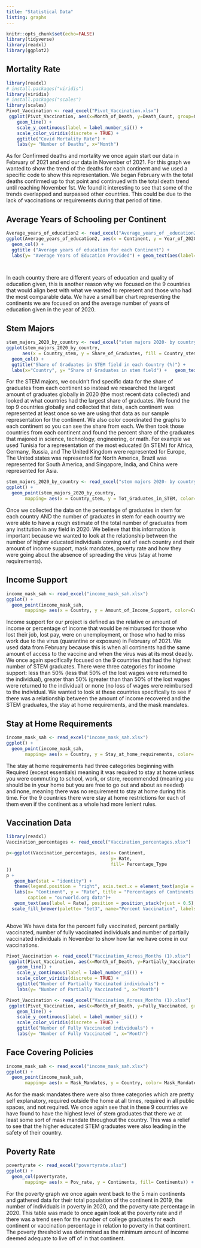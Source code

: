 ```yaml
---
title: "Statistical Data"
listing: graphs
---
```


```r
knitr::opts_chunk$set(echo=FALSE)
library(tidyverse)
library(readxl)
library(ggplot2)
```

## Mortality Rate
```r
library(readxl)
# install.packages("viridis")
library(viridis)
# install.packages("scales")
library(scales)
Pivot_Vaccination <- read_excel("Pivot_Vaccination.xlsx")
 ggplot(Pivot_Vaccination, aes(x=Month_of_Death, y=Death_Count, group=Country, color=Country)) +
    geom_line() +
    scale_y_continuous(label = label_number_si()) +
    scale_color_viridis(discrete = TRUE) +
    ggtitle("Covid Mortality Rate") +
    labs(y= "Number of Deaths", x="Month")
```
As for Confirmed deaths and mortality we once again start our data in February of 2021 and end our data in November of 2021. For this graph we wanted to show the trend of the deaths for each continent and we used a specific code to show this representation. We began February with the total deaths confirmed up to that point and continued with the total death trend until reaching November 1st. We found it interesting to see that some of the trends overlapped and surpassed other countries. This could be due to the lack of vaccinations or requirements during that period of time.

## Average Years of Schooling per Continent

```r
Average_years_of_education2 <- read_excel("Average_years_of _education2.xlsx")
ggplot(Average_years_of_education2, aes(x = Continent, y = Year_of_2020, fill= Continent)) +
  geom_col() +
  ggtitle ("Average years of education for each Continent") + 
  labs(y= "Average Years of Education Provided") + geom_text(aes(label=Year_of_2020), vjust= -0.2)

  
```
In each country there are different years of education and quality of education given, this is another reason why we focused on the 9 countries that would align best with what we wanted to represent and those who had the most comparable data. We have a small bar chart representing the continents we are focused on and the average number of years of education given in the year of 2020.

## Stem Majors

```r
stem_majors_2020_by_country <- read_excel("stem majors 2020- by country.xlsx")
ggplot(stem_majors_2020_by_country, 
      aes(x = Country_stem, y = Share_of_Graduates, fill = Country_stem)) +
  geom_col() + 
  ggtitle("Share of Graduates in STEM field in each Country (%)") +
  labs(x="Country", y= "Share of Graduates in stem field") +   geom_text(aes(label=Share_of_Graduates), vjust= -0.2)
```
For the STEM majors, we couldn't find specific data for the share of graduates from each continent so instead we researched the largest amount of graduates globally in 2020 (the most recent data collected) and looked at what countries had the largest share of graduates. We found the top 9 countries globally and collected that data, each continent was represented at least once so we are using that data as our sample representation for the continent. We also color coordinated the graphs to each continent so you can see the share from each. 
We then took those countries from each continent and found the percent share of the graduates that majored in science, technology, engineering, or math. For example we used Tunisia for a representation of the most educated (in STEM) for Africa, Germany, Russia, and The United Kingdom were represented for Europe, The United states was represented for North America, Brazil was represented for South America, and Singapore, India, and China were represented for Asia. 


```r
stem_majors_2020_by_country <- read_excel("stem majors 2020- by country.xlsx")
ggplot() +
  geom_point(stem_majors_2020_by_country, 
       mapping= aes(x = Country_stem, y = Tot_Graduates_in_STEM, color=Country_stem )) + scale_y_continuous(label = label_number_si())+ ggtitle("Number of total Graduates in STEM from each pertaining Country") + labs(x="Country", y="Total Number of STEM graduates")
```

Once we collected the data on the percentage of graduates in stem for each country AND the number of graduates in stem for each country we were able to have a rough estimate of the total number of graduates from any institution in any field in 2020. We believe that this information is important because we wanted to look at the relationship between the number of higher educated individuals coming out of each country and their amount of income support, mask mandates, poverty rate and how they were going about the absence of spreading the virus (stay at home requirements).

## Income Support
```r
income_mask_sah <- read_excel("income_mask_sah.xlsx")
ggplot() +
  geom_point(income_mask_sah, 
       mapping= aes(x = Country, y = Amount_of_Income_Support, color=Country))+ labs(y="Amount of Income support (<50%, >50%, or NONE)")
```
Income support for our project is defined as the relative or amount of income or percentage of income that would be reimbursed for those who lost their job, lost pay, were on unemployment, or those who had to miss work due to the virus (quarantine or exposure) in February of 2021. We used data from February because this is when all continents had the same amount of access to the vaccine and when the virus was at its most deadly. We once again specifically focused on the 9 countries that had the highest number of STEM graduates. There were three categories for income support: less than 50% (less that 50% of the lost wages were returned to the individual), greater than 50% (greater than than 50% of the lost wages were returned to the individual) or none (no loss of wages were reimbursed to the individual. We wanted to look at these countries specifically to see if there was a relationship between the amount of income recovered and the STEM graduates, the stay at home requirements, and the mask mandates. 


## Stay at Home Requirements
```r
income_mask_sah <- read_excel("income_mask_sah.xlsx")
ggplot() +
  geom_point(income_mask_sah, 
       mapping= aes(x = Country, y = Stay_at_home_requirements, color= Stay_at_home_requirements)) + labs(y= "Stay at home requirements") + scale_x_discrete(guide=guide_axis(angle=90)) 
```
The stay at home requirements had three categories beginning with Required (except essentials) meaning it was required to stay at home unless you were commuting to school, work, or store, recommended (meaning you should be in your home but you are free to go out and about as needed) and none, meaning there was no requirement to stay at home during this time. For the 9 countries there were stay at home restrictions for each of them even if the continent as a whole had more lenient rules. 

## Vaccination Data

```r
library(readxl)
Vaccination_percentages <- read_excel("Vaccination_percentages.xlsx")

p<-ggplot(Vaccination_percentages, aes(x= Continent,
                                       y= Rate,
                                       fill= Percentage_Type
))
p +
   geom_bar(stat = "identity") +    
   theme(legend.position = "right", axis.text.x = element_text(angle = 45, hjust = 0.8))+
   labs(x= "Continent", y = "Rate", title = "Percentages of Continents Vaccinated as of Nov. 1st",
        caption = "ourworld.org data")+  
   geom_text(aes(label = Rate), position = position_stack(vjust = 0.5), size = 3) + labs(y="Percent Fully/Partially Vaccinated") + 
  scale_fill_brewer(palette= "Set3", name="Percent Vaccination", labels =c("Percent Fully Vaccinated", "Percent Partially Vaccinated"))
 
```
Above We have data for the percent fully vaccinated, percent partially vaccinated, number of fully vaccinated individuals and number of partially vaccinated individuals in November to show how far we have come in our vaccinations.
```r
Pivot_Vaccination <- read_excel("Vaccination_Across_Months (1).xlsx")
 ggplot(Pivot_Vaccination, aes(x=Month_of_Death, y=Partially_Vaccinated, group=Country, color=Country)) +
    geom_line() +
    scale_y_continuous(label = label_number_si()) +
    scale_color_viridis(discrete = TRUE) +
    ggtitle("Number of Partially Vaccinated individuals") +
    labs(y= "Number of Partially Vaccinated ", x="Month")

```
```r
Pivot_Vaccination <- read_excel("Vaccination_Across_Months (1).xlsx")
 ggplot(Pivot_Vaccination, aes(x=Month_of_Death, y=Fully_Vaccinated, group=Country, color=Country)) +
    geom_line() +
    scale_y_continuous(label = label_number_si()) +
    scale_color_viridis(discrete = TRUE) +
    ggtitle("Number of Fully Vaccinated individuals") +
    labs(y= "Number of Fully Vaccinated ", x="Month")
```

## Face Covering Policies
```r
income_mask_sah <- read_excel("income_mask_sah.xlsx")
ggplot() +
  geom_point(income_mask_sah, 
       mapping= aes(x = Mask_Mandates, y = Country, color= Mask_Mandates)) + labs(y= "Mask Requirements", )  + scale_x_discrete(guide=guide_axis(angle=90))
```
As for the mask mandates there were also three categories which are pretty self explanatory, required outside the home at all times, required in all public spaces, and not required. We once again see that in these 9 countries we have found to have the highest level of stem graduates that there we at least some sort of mask mandate throughout the country. This was a relief to see that the higher educated STEM graduates were also leading in the safety of their country.


## Poverty Rate
```r
povertyrate <- read_excel("povertyrate.xlsx")
ggplot() +
  geom_col(povertyrate, 
       mapping= aes(x = Pov_rate, y = Continents, fill= Continents)) + labs(x="Poverty Rate (%)") 
```
For the poverty graph we once again went back to the 5 main continents and gathered data for their total population of the continent in 2019, the number of individuals in poverty in 2020, and the poverty rate percentage in 2020. This table was made to once again look at the poverty rate and if there was a trend seen for the number of college graduates for each continent or vaccination percentage in relation to poverty in that continent. The poverty threshold was determined as the minimum amount of income deemed adequate to live off of in that continent. 




